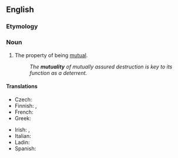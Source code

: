 ==English==

===Etymology===
{{suffix|en|mutual|ity}}

===Noun===
{{en-noun|~|mutualities}}

# The property of being [[mutual]].
#: ''The '''mutuality''' of mutually assured destruction is key to its function as a deterrent.''

====Translations====
{{trans-top|the property of being mutual}}
* Czech: {{t|cs|vzájemnost|f}}
* Finnish: {{t+|fi|molemminpuolisuus}}, {{t+|fi|vastavuoroisuus}}
* French: {{t+|fr|mutualité|f}}
* Greek: {{t+|el|αμοιβαιότητα|f}}
{{trans-mid}}
* Irish: {{t|ga|cómhalartacht|f}}, {{t|ga|frithpháirteachas|m}} {{qualifier|commerce, finance}}
* Italian: {{t|it|mutualità|f}}
* Ladin: {{t|lld|mutualità|f}}
* Spanish: {{t+|es|mutualidad|f}}
{{trans-bottom}}